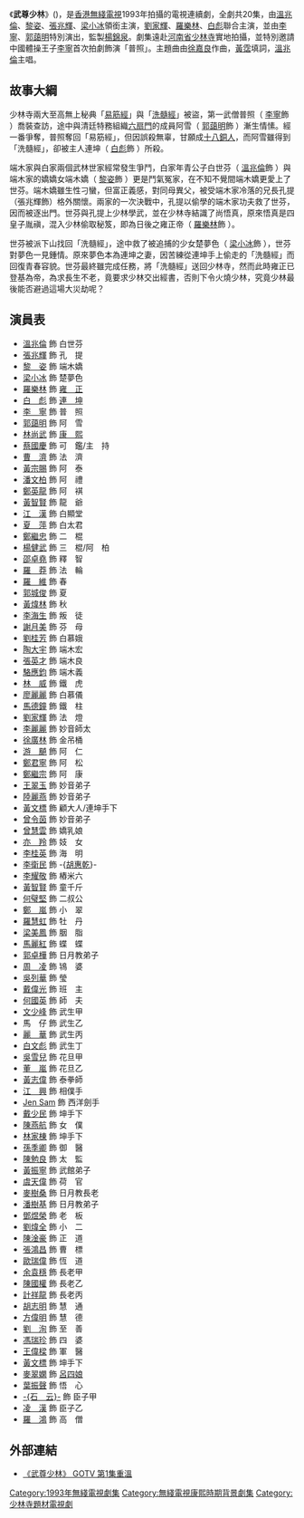{{無綫劇集 
| 中文劇名=武尊少林
| 英文劇名=The Heroes From Shaolin
| 圖像=
| 拍攝日期=1993年
| 製作年份=1993年
| 翡翠台首播日期=1993年8月16日-9月10日
| 翡翠台首播時間=
| 監製=[[楊錦泉|楊錦泉]]
| 編導=[[梁德華|梁德華]]、[[雷瑞麟|雷瑞麟]]、[[許美君|許美君]]、<br>[[陳建強|陳建強]]、[[盧倫常|盧倫常]]
| 製作統籌=[[陳建強|陳建強]]、[[梁木芳|梁木芳]]
| 助理編導=[[梁木芳|梁木芳]]、[[翁文榮|翁文榮]]、[[黃潔清|黃潔清]]、<br>[[周慕妍|周慕妍]]、[[趙小鳳|趙小鳳]]、[[黎柏堅|黎柏堅]]
| 編審=[[梁劍豪|梁劍豪]]
| 編劇=[[王莉芝|王莉芝]]、[[梁劍豪|梁劍豪]]、[[湯健萍|湯健萍]]、<br>[[黃偉強|黃偉強]]
| 集數=20
| 劇種=清裝武俠
| 主演=[[溫兆倫|溫兆倫]]、[[黎姿|黎　姿]]、[[張兆輝|張兆輝]]、<br>[[梁小冰|梁小冰]]、[[劉家輝|劉家輝]]、[[羅樂林|羅樂林]]、<br>[[白彪|白　彪]]、[[李寧|李　寧]]、[[郭藹明|郭藹明]]
| 主題曲=投入生命
| 作曲=[[徐嘉良|徐嘉良]]
| 填詞=[[黃霑|黃霑]]
| 主唱=[[溫兆倫|溫兆倫]]
| 插曲=情深海更深
| 作曲3=[[黃大軍|黃大軍]] 
| 填詞3=[[劉卓輝|劉卓輝]] 
| 主唱3=[[黎姿|黎姿]]
| 插曲2=一生何價
| 作曲4=[[徐嘉良|徐嘉良]]
| 填詞4=[[潘偉源|潘偉源]]
| 主唱4=[[溫兆倫|溫兆倫]]
}}
《'''武尊少林'''》({{lang|en|The Heroes From Shaolin}})，是[[香港無綫電視|香港無綫電視]]1993年拍攝的電視連續劇，全劇共20集，由[[溫兆倫|溫兆倫]]、[[黎姿|黎姿]]、[[張兆輝|張兆輝]]、[[梁小冰|梁小冰]]領銜主演，[[劉家輝|劉家輝]]、[[羅樂林|羅樂林]]、[[白彪|白彪]]聯合主演，並由[[李寧|李寧]]、[[郭藹明|郭藹明]]特別演出，監製[[楊錦泉|楊錦泉]]。劇集遠赴[[河南省|河南省]][[少林寺|少林寺]]實地拍攝，並特別邀請中國體操王子[[李寧|李寧]]首次拍劇飾演「普照」。主題曲由[[徐嘉良|徐嘉良]]作曲，[[黃霑|黃霑]]填詞，[[溫兆倫|溫兆倫]]主唱。

==故事大綱==
少林寺兩大至高無上秘典「[[易筋經|易筋經]]」與「[[洗髓經|洗髓經]]」被盜，第一武僧普照（ [[李寧|李寧]]飾 ）喬裝查訪，途中與清廷特務組織[[六扇門|六扇門]]的成員阿雪（ [[郭藹明|郭藹明]]飾 ）漸生情愫。經一番爭奪，普照奪回「易筋經」，但因誤殺無辜，甘願成[[十八銅人|十八銅人]]，而阿雪雖得到「洗髓經」，卻被主人連坤（ [[白彪|白彪]]飾 ）所殺。

端木家與白家兩個武林世家經常發生爭鬥，白家年青公子白世芬（ [[溫兆倫|溫兆倫]]飾 ）與端木家的嬌嬌女端木嬌（ [[黎姿|黎姿]]飾 ）更是鬥氣冤家，在不知不覺間端木嬌更愛上了世芬。端木嬌雖生性刁蠻，但富正義感，對同母異父，被受端木家冷落的兄長孔提（張兆輝飾）格外關懷。兩家的一次決戰中，孔提以偷學的端木家功夫救了世芬，因而被逐出門。世芬與孔提上少林學武，並在少林寺結識了尚悟真，原來悟真是四皇子胤禛，混入少林偷取秘笈，即為日後之雍正帝（ [[羅樂林|羅樂林]]飾 ）。

世芬被派下山找回「洗髓經」，途中救了被追捕的少女楚夢色（ [[梁小冰|梁小冰]]飾 ），世芬對夢色一見鍾情。原來夢色本為連坤之妻，因苦練從連坤手上偷走的「洗髓經」而回復青春容貌。世芬最終雖完成任務，將「洗髓經」送回少林寺，然而此時雍正已登基為帝，為求長生不老，竟要求少林交出經書，否則下令火燒少林，究竟少林最後能否避過這場大災劫呢？

==演員表==
*[[溫兆倫|溫兆倫]] 飾 白世芬
*[[張兆輝|張兆輝]] 飾 孔　提
*[[黎姿|黎　姿]] 飾 端木嬌
*[[梁小冰|梁小冰]] 飾 楚夢色
*[[羅樂林|羅樂林]] 飾 [[雍正帝|雍　正]]
*[[白彪|白　彪]] 飾 [[年羹尧|連　坤]]
*[[李寧|李　寧]] 飾 普　照
*[[郭藹明|郭藹明]] 飾 阿　雪
*[[林尚武|林尚武]] 飾 [[康熙帝|康　熙]]
*[[蔡國慶_(香港)|蔡國慶]] 飾 可　鑑/主　持
*[[曹濟|曹　濟]] 飾 法　濟
*[[黃宗賜|黃宗賜]] 飾 阿　泰
*[[潘文柏|潘文柏]] 飾 阿　禮
*[[鄭英龍|鄭英龍]] 飾 阿　褀
*[[黃智賢_(香港)|黃智賢]] 飾 龍　爺
*[[江漢|江　漢]] 飾 白顯堂
*[[夏萍|夏　萍]] 飾 白太君
*[[鄭繼忠|鄭繼忠]] 飾 二　棍
*[[楊健武|楊健武]] 飾 三　棍/阿　柏
*[[邵卓堯|邵卓堯]] 飾 釋　智
*[[羅莽|羅　莽]] 飾 法　輪
*[[羅維|羅　維]] 飾 春
*[[郭城俊|郭城俊]] 飾 夏
*[[黃煒林|黃煒林]] 飾 秋
*[[李海生|李海生]] 飾 叛　徒
*[[謝月美|謝月美]] 飾 芬　母
*[[劉桂芳|劉桂芳]] 飾 白慕娥
*[[陶大宇|陶大宇]] 飾 端木宏
*[[張英才|張英才]] 飾 端木良
*[[駱應鈞|駱應鈞]] 飾 端木義
*[[林威|林　威]] 飾 鐵　虎
*[[廖麗麗|廖麗麗]] 飾 白慕儀
*[[馬德鐘|馬德鐘]] 飾 鐵　柱
*[[劉家輝|劉家輝]] 飾 法　燈
*[[李麗麗|李麗麗]] 飾 妙音師太
*[[徐廣林|徐廣林]] 飾 金吊桶
*[[游飇|游　飇]] 飾 阿　仁
*[[鄭君寧|鄭君寧]] 飾 阿　松
*[[鄭繼宗|鄭繼宗]] 飾 阿　康
*[[王翠玉|王翠玉]] 飾 妙音弟子
*[[陸麗燕|陸麗燕]] 飾 妙音弟子
*[[黃文標|黃文標]] 飾 顧大人/連坤手下
*[[曾令茵|曾令茵]] 飾 妙音弟子
*[[曾慧雲|曾慧雲]] 飾 嬌乳娘
*[[亦羚|亦　羚]] 飾 妓　女
*[[李桂英|李桂英]] 飾 海　明
*[[李衛民|李衛民]] 飾 -{[[胡惠乾|胡惠乾]]}-
*[[李耀敬|李耀敬]] 飾 樁米六
*[[黃智賢|黃智賢]] 飾 童千斤
*[[何璧堅|何璧堅]] 飾 二叔公
*[[鄭嵐|鄭　嵐]] 飾 小　翠
*[[羅慧虹|羅慧虹]] 飾 牡　丹
*[[梁美鳳|梁美鳳]] 飾 胭　脂
*[[馬麗紅|馬麗紅]] 飾 蝶　蝶
*[[郭卓樺|郭卓樺]] 飾 日月教弟子
*[[周凌|周　凌]] 飾 鴇　婆
*[[吳列華|吳列華]] 飾 瑩
*[[戴偉光|戴偉光]] 飾 班　主
*[[何國英|何國英]] 飾 師　夫
*[[文少峰|文少峰]] 飾 武生甲
*馬　仔 飾 武生乙
*[[麗華|麗　華]] 飾 武生丙
*[[白文彪|白文彪]] 飾 武生丁
*[[吳雪兒|吳雪兒]] 飾 花旦甲
*[[董嵐|董　嵐]] 飾 花旦乙
*[[黃志偉|黃志偉]] 飾 泰拳師
*[[江興|江　興]] 飾 相僕手
*[[Jen_Sam|Jen Sam]] 飾 西洋劍手
*[[戴少民|戴少民]] 飾 坤手下
*[[陳燕航|陳燕航]] 飾 女　僕
*[[林家棟|林家棟]] 飾 坤手下
*[[孫季卿|孫季卿]] 飾 御　醫
*[[陳勉良|陳勉良]] 飾 太　監
*[[黃振寧|黃振寧]] 飾 武館弟子
*[[虞天偉|虞天偉]] 飾 荷　官
*[[麥樹桑|麥樹桑]] 飾 日月教長老
*[[潘樹基|潘樹基]] 飾 日月教弟子
*[[鄧煜榮|鄧煜榮]] 飾 老　板
*[[劉煒全|劉煒全]] 飾 小　二
*[[陳淦豪|陳淦豪]] 飾 正　道
*[[張鴻昌|張鴻昌]] 飾 曹　標
*[[歐瑞偉|歐瑞偉]] 飾 恆　道
*[[余袁穩|余袁穩]] 飾 長老甲
*[[陳國權|陳國權]] 飾 長老乙
*[[計祥龍|計祥龍]] 飾 長老丙
*[[胡志明_(香港)|胡志明]] 飾 慧　通
*[[方偉明|方偉明]] 飾 慧　德
*[[劉洵|劉　洵]] 飾 至　善
*[[馮瑞珍|馮瑞珍]] 飾 四　婆
*[[王偉樑|王偉樑]] 飾 軍　醫
*[[黃文標|黃文標]] 飾 坤手下
*[[麥翠嫻|麥翠嫻]] 飾 [[呂四娘|呂四娘]]
*[[葉振聲|葉振聲]] 飾 悟　心
*[[石云|-{石　云}-]] 飾 臣子甲
*[[凌漢|凌　漢]] 飾 臣子乙
*[[羅鴻|羅　鴻]] 飾 高　僧

== 外部連結 ==
*[https://web.archive.org/web/20140222162834/http://gotv.tvb.com/programme/102912/161384/ 《武尊少林》 GOTV 第1集重溫]
{{少林寺}}
[[Category:1993年無綫電視劇集|Category:1993年無綫電視劇集]]
[[Category:無綫電視康熙時期背景劇集|Category:無綫電視康熙時期背景劇集]]
[[Category:少林寺題材電視劇|Category:少林寺題材電視劇]]